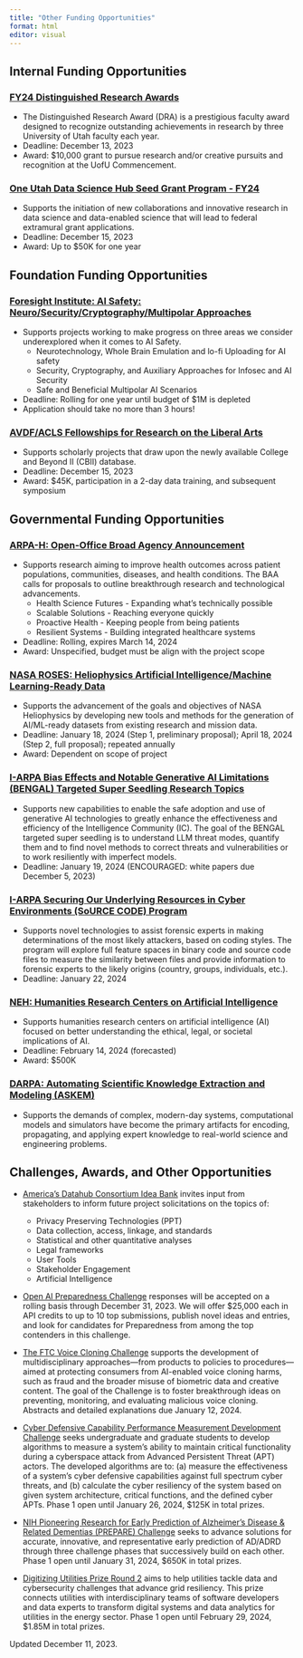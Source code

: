 ```yaml
---
title: "Other Funding Opportunities"
format: html
editor: visual
---
```


```{=html}
<!-- ### [](){target="_blank"}
* S
* Deadline: 
* Award: $ for durations up to  years -->
```
## Internal Funding Opportunities

### [FY24 Distinguished Research Awards](https://utah.infoready4.com/#freeformCompetitionDetail/1912040){target="_blank"}
-   The Distinguished Research Award (DRA) is a prestigious faculty award designed to recognize outstanding achievements in research by three University of Utah faculty each year.
-   Deadline: December 13, 2023
-   Award: \$10,000 grant to pursue research and/or creative pursuits and recognition at the UofU Commencement.

### [One Utah Data Science Hub Seed Grant Program - FY24](https://utah.infoready4.com/#freeformCompetitionDetail/1913850){target="_blank"}
-   Supports the initiation of new collaborations and innovative research in data science and data-enabled science that will lead to federal extramural grant applications.
-   Deadline: December 15, 2023
-   Award: Up to \$50K for one year

## Foundation Funding Opportunities

### [Foresight Institute: AI Safety: Neuro/Security/Cryptography/Multipolar Approaches](https://foresight.org/ai-safety/){target="_blank"}
-   Supports projects working to make progress on three areas we consider underexplored when it comes to AI Safety.
    -   Neurotechnology, Whole Brain Emulation and lo-fi Uploading for AI safety
    -   Security, Cryptography, and Auxiliary Approaches for Infosec and AI Security
    -   Safe and Beneficial Multipolar AI Scenarios
-   Deadline: Rolling for one year until budget of \$1M is depleted <!-- August 2024 -->
-   Application should take no more than 3 hours!


### [AVDF/ACLS Fellowships for Research on the Liberal Arts](https://www.acls.org/programs/avdf-acls-fellowships-for-research-on-the-liberal-arts/){target="_blank"}
-   Supports scholarly projects that draw upon the newly available College and Beyond II (CBII) database.
-   Deadline: December 15, 2023
-   Award: \$45K, participation in a 2-day data training, and subsequent symposium

<!--## Industry Funding Opportunities-->



<!--## International Funding Opportunities-->

## Governmental Funding Opportunities
### [ARPA-H: Open-Office Broad Agency Announcement](https://arpa-h.gov/engage/baa/){target="_blank"}
-   Supports research aiming to improve health outcomes across patient populations, communities, diseases, and health conditions. The BAA calls for proposals to outline breakthrough research and technological advancements.
    -   Health Science Futures - Expanding what's technically possible
    -   Scalable Solutions - Reaching everyone quickly
    -   Proactive Health - Keeping people from being patients
    -   Resilient Systems - Building integrated healthcare systems
-   Deadline: Rolling, expires March 14, 2024
-   Award: Unspecified, budget must be align with the project scope

### [NASA ROSES: Heliophysics Artificial Intelligence/Machine Learning-Ready Data](https://nspires.nasaprs.com/external/solicitations/summary.do?solId=%7B8721DD55-91A7-4355-4EFB-9224A6C9462A%7D){target="_blank"}
-   Supports the advancement of the goals and objectives of NASA Heliophysics by developing new tools and methods for the generation of AI/ML-ready datasets from existing research and mission data.
-   Deadline: January 18, 2024 (Step 1, preliminary proposal); April 18, 2024 (Step 2, full proposal); repeated annually
-   Award: Dependent on scope of project

### [I-ARPA Bias Effects and Notable Generative AI Limitations (BENGAL) Targeted Super Seedling Research Topics](https://sam.gov/opp/affad5d251934a2a8c4c8e4c9f33433d/view){target="_blank"}
-   Supports new capabilities to enable the safe adoption and use of generative AI technologies to greatly enhance the effectiveness and efficiency of the Intelligence Community (IC). The goal of the BENGAL targeted super seedling is to understand LLM threat modes, quantify them and to find novel methods to correct threats and vulnerabilities or to work resiliently with imperfect models.
-   Deadline: January 19, 2024 (ENCOURAGED: white papers due December 5, 2023)

### [I-ARPA Securing Our Underlying Resources in Cyber Environments (SoURCE CODE) Program](https://sam.gov/opp/fba8e8b62bbf437da4ca1db186b0a7dd/view){target="_blank"}
-   Supports novel technologies to assist forensic experts in making determinations of the most likely attackers, based on coding styles. The program will explore full feature spaces in binary code and source code files to measure the similarity between files and provide information to forensic experts to the likely origins (country, groups, individuals, etc.).
-   Deadline: January 22, 2024

### [NEH: Humanities Research Centers on Artificial Intelligence](https://www.grants.gov/web/grants/view-opportunity.html?oppId=349711){target="_blank"}
-   Supports humanities research centers on artificial intelligence (AI) focused on better understanding the ethical, legal, or societal implications of AI.
-   Deadline: February 14, 2024 (forecasted)
-   Award: \$500K

### [DARPA: Automating Scientific Knowledge Extraction and Modeling (ASKEM)](https://www.darpa.mil/program/automating-scientific-knowledge-extraction-and-modelinga){target="_blank"}
-   Supports the demands of complex, modern-day systems, computational models and simulators have become the primary artifacts for encoding, propagating, and applying expert knowledge to real-world science and engineering problems.

## Challenges, Awards, and Other Opportunities
-   [America's Datahub Consortium Idea Bank](https://www.americasdatahub.org/idea-bank-form/){target="_blank"} invites input from stakeholders to inform future project solicitations on the topics of:

    -   Privacy Preserving Technologies (PPT)
    -   Data collection, access, linkage, and standards
    -   Statistical and other quantitative analyses
    -   Legal frameworks
    -   User Tools
    -   Stakeholder Engagement
    -   Artificial Intelligence

-   [Open AI Preparedness Challenge](https://openai.com/form/preparedness-challenge){target="_blank"} responses will be accepted on a rolling basis through December 31, 2023. We will offer \$25,000 each in API credits to up to 10 top submissions, publish novel ideas and entries, and look for candidates for Preparedness from among the top contenders in this challenge.

-   [The FTC Voice Cloning Challenge](https://www.ftc.gov/news-events/contests/ftc-voice-cloning-challenge){target="_blank"} supports the development of multidisciplinary approaches---from products to policies to procedures---aimed at protecting consumers from AI-enabled voice cloning harms, such as fraud and the broader misuse of biometric data and creative content. The goal of the Challenge is to foster breakthrough ideas on preventing, monitoring, and evaluating malicious voice cloning. Abstracts and detailed explanations due January 12, 2024.

- [Cyber Defensive Capability Performance Measurement Development Challenge](https://www.challenge.gov/?challenge=cyber-defensive-capability-performance-measurement-development-challenge){target="_blank"} seeks undergraduate and graduate students to develop algorithms to measure a system’s ability to maintain critical functionality during a cyberspace attack from Advanced Persistent Threat (APT) actors. The developed algorithms are to: (a) measure the effectiveness of a system’s cyber defensive capabilities against full spectrum cyber threats, and (b) calculate the cyber resiliency of the system based on given system architecture, critical functions, and the defined cyber APTs. Phase 1 open until January 26, 2024, $125K in total prizes.

- [NIH Pioneering Research for Early Prediction of Alzheimer's Disease & Related Dementias (PREPARE) Challenge](https://www.challenge.gov/?challenge=prepare-challenge){target="_blank"} seeks to advance solutions for accurate, innovative, and representative early prediction of AD/ADRD through three challenge phases that successively build on each other. Phase 1 open until January 31, 2024, $650K in total prizes.

- [Digitizing Utilities Prize Round 2](https://www.challenge.gov/?challenge=digitizing-utilities-prize-round-2){target="_blank"} aims to help utilities tackle data and cybersecurity challenges that advance grid resiliency. This prize connects utilities with interdisciplinary teams of software developers and data experts to transform digital systems and data analytics for utilities in the energy sector. Phase 1 open until February 29, 2024, $1.85M in total prizes.

<!--## Policy and Engagement -->

Updated December 11, 2023.
